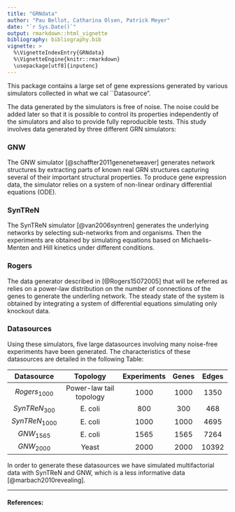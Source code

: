 ```yaml
---
title: "GRNdata"
author: "Pau Bellot, Catharina Olsen, Patrick Meyer"
date: "`r Sys.Date()`"
output: rmarkdown::html_vignette
bibliography: bibliography.bib
vignette: >
  %\VignetteIndexEntry{GRNdata}
  %\VignetteEngine{knitr::rmarkdown}
  \usepackage[utf8]{inputenc}
---
```


This package contains a large set of gene expressions generated by various 
simulators collected in what we cal ``Datasource". 

The data generated by the simulators is free of noise. The noise could 
be added later so that it is possible to control its properties independently 
of the simulators and also to provide fully reproducible tests. This study 
involves data generated by three different GRN simulators:

###  GNW
The GNW simulator [@schaffter2011genenetweaver] generates network structures 
by extracting parts of known real GRN structures capturing several of their 
important structural properties. To produce gene expression data, the 
simulator relies on a system of non-linear ordinary 
differential equations (ODE).

###  SynTReN
The SynTReN simulator [@van2006syntren] generates the underlying networks by 
selecting sub-networks from \emph{E.coli} and \emph{Yeast} organisms. Then 
the experiments are obtained by simulating equations based on Michaelis-Menten 
and Hill kinetics under different conditions.

###  Rogers
The data generator described in [@Rogers15072005] that will be referred 
as \emph{Rogers} relies on a power-law distribution on the number of 
connections of the genes to generate the underling network. 
The steady state of the system is obtained by integrating a system of 
differential equations simulating only knockout data.

### Datasources
Using these simulators, five large datasources involving many noise-free 
experiments have been generated. The characteristics of these datasources 
are detailed in the following Table:

|    Datasource    |         Topology        | Experiments | Genes | Edges |
|:----------------:|:-----------------------:|:-----------:|:-----:|:-----:|
|  $Rogers_{1000}$ | Power-law tail topology |     1000    |  1000 |  1350 |
|  $SynTReN_{300}$ |         E. coli         |     800     |  300  |  468  |
| $SynTReN_{1000}$ |         E. coli         |     1000    |  1000 |  4695 |
|   $GNW_{1565}$   |         E. coli         |     1565    |  1565 |  7264 |
|   $GNW_{2000}$   |          Yeast          |     2000    |  2000 | 10392 |

In order to generate these datasources we have simulated multifactorial data 
with SynTReN and GNW, which is a less 
informative data [@marbach2010revealing].

---
#### References: